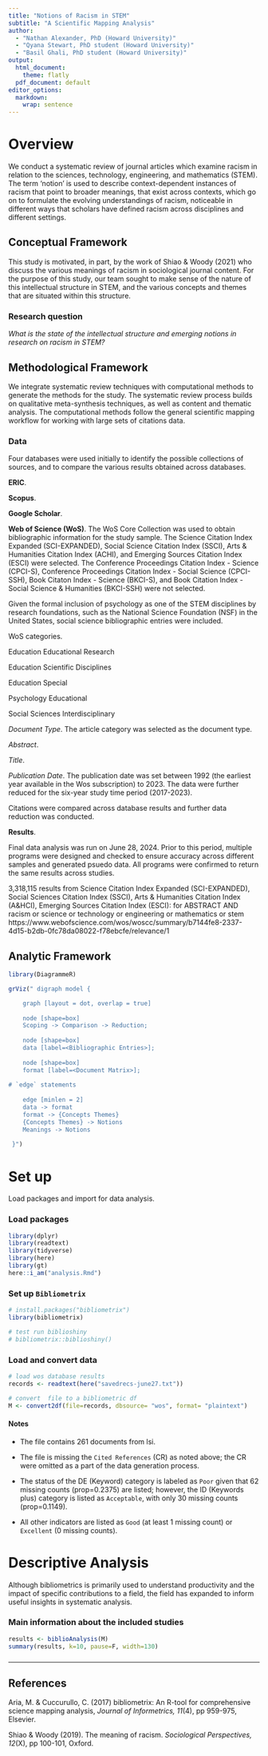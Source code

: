 ```yaml
---
title: "Notions of Racism in STEM"
subtitle: "A Scientific Mapping Analysis"
author: 
  - "Nathan Alexander, PhD (Howard University)"
  - "Qyana Stewart, PhD student (Howard University)"
  - "Basil Ghali, PhD student (Howard University)"
output:
  html_document:
    theme: flatly
  pdf_document: default
editor_options:
  markdown:
    wrap: sentence
---
```


# Overview

We conduct a systematic review of journal articles which examine racism in relation to the sciences, technology, engineering, and mathematics (STEM). The term 'notion' is used to describe context-dependent instances of racism that point to broader meanings, that exist across contexts, which go on to formulate the evolving understandings of racism, noticeable in different ways that scholars have defined racism across disciplines and different settings.

## Conceptual Framework

This study is motivated, in part, by the work of Shiao & Woody (2021) who discuss the various meanings of racism in sociological journal content. For the purpose of this study, our team sought to make sense of the nature of this intellectual structure in STEM, and the various concepts and themes that are situated within this structure.

### Research question

*What is the state of the intellectual structure and emerging notions in research on racism in STEM?*

## Methodological Framework

We integrate systematic review techniques with computational methods to generate the methods for the study. The systematic review process builds on qualitative meta-synthesis techniques, as well as content and thematic analysis. The computational methods follow the general scientific mapping workflow for working with large sets of citations data.

### Data

Four databases were used initially to identify the possible collections of sources, and to compare the various results obtained across databases.

**ERIC**.

**Scopus**.

**Google Scholar**.

**Web of Science (WoS)**. The WoS Core Collection was used to obtain bibliographic information for the study sample. The Science Citation Index Expanded (SCI-EXPANDED), Social Science Citation Index (SSCI), Arts & Humanities Citation Index (ACHI), and Emerging Sources Citation Index (ESCI) were selected. The Conference Proceedings Citation Index - Science (CPCI-S), Conference Proceedings Citation Index - Social Science (CPCI-SSH), Book Citaton Index - Science (BKCI-S), and Book Citation Index - Social Science & Humanities (BKCI-SSH) were not selected.

Given the formal inclusion of psychology as one of the STEM disciplines by research foundations, such as the National Science Foundation (NSF) in the United States, social science bibliographic entries were included.

WoS categories.

Education Educational Research

Education Scientific Disciplines

Education Special

Psychology Educational

Social Sciences Interdisciplinary

*Document Type*. The article category was selected as the document type.

*Abstract*.

*Title*.

*Publication Date*. The publication date was set between 1992 (the earliest year available in the Wos subscription) to 2023. The data were further reduced for the six-year study time period (2017-2023).

Citations were compared across database results and further data reduction was conducted.

**Results**.

Final data analysis was run on June 28, 2024. Prior to this period, multiple programs were designed and checked to ensure accuracy across different samples and generated psuedo data. All programs were confirmed to return the same results across studies.

3,318,115 results from Science Citation Index Expanded (SCI-EXPANDED), Social Sciences Citation Index (SSCI), Arts & Humanities Citation Index (A&HCI), Emerging Sources Citation Index (ESCI): for ABSTRACT AND racism or science or technology or engineering or mathematics or stem
https://www.webofscience.com/wos/woscc/summary/b7144fe8-2337-4d15-b2db-0fc78da08022-f78ebcfe/relevance/1


## Analytic Framework

```r
library(DiagrammeR)

grViz(" digraph model {

    graph [layout = dot, overlap = true]
    
    node [shape=box]
    Scoping -> Comparison -> Reduction;
 
    node [shape=box]
    data [label=<Bibliographic Entries>];
    
    node [shape=box]
    format [label=<Document Matrix>];
    
# `edge` statements
 
    edge [minlen = 2]
    data -> format
    format -> {Concepts Themes} 
    {Concepts Themes} -> Notions
    Meanings -> Notions
 
 }") 
```

# Set up

Load packages and import for data analysis.

### Load packages

```r
library(dplyr)
library(readtext)
library(tidyverse)
library(here)
library(gt)
here::i_am("analysis.Rmd")
```

### Set up `Bibliometrix`

```r
# install.packages("bibliometrix")
library(bibliometrix)

# test run biblioshiny
# bibliometrix::biblioshiny()
```

### Load and convert data

```r
# load wos database results
records <- readtext(here("savedrecs-june27.txt"))

# convert  file to a bibliometric df
M <- convert2df(file=records, dbsource= "wos", format= "plaintext")
```

#### Notes

  - The file contains 261 documents from lsi. 
  
  - The file is missing the `Cited References` (CR) as noted above; the CR were omitted as a part of the data generation process. 
  
  - The status of the DE (Keyword) category is labeled as `Poor` given that 62 missing counts (prop=0.2375) are listed; however, the ID (Keywords plus) category is listed as `Acceptable`, with only 30 missing counts (prop=0.1149). 
  
  - All other indicators are listed as `Good` (at least 1 missing count) or `Excellent` (0 missing counts).

# Descriptive Analysis

Although bibliometrics is primarily used to understand productivity and the impact of specific contributions to a field, the field has expanded to inform useful insights in systematic analysis.

### Main information about the included studies

```r
results <- biblioAnalysis(M)
summary(results, k=10, pause=F, width=130)
```

###


###


---

## **References**

Aria, M. & Cuccurullo, C. (2017) bibliometrix: An R-tool for comprehensive science mapping analysis, *Journal of Informetrics, 11*(4), pp 959-975, Elsevier.

Shiao & Woody (2019). The meaning of racism. *Sociological Perspectives, 12*(X), pp 100-101, Oxford.
